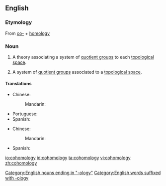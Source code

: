 ==English==
{{wikipedia}}

===Etymology===
From [[co-]] + [[homology]]

===Noun===
{{en-noun|cohomologies}}

# {{label|en|mathematics}} A theory associating a system of [[quotient group]]s to each [[topological space]].
# {{label|en|mathematics}} A system of [[quotient group]]s associated to a [[topological space]].
[[Category:English nouns ending in "-ology"]]
[[Category:English words suffixed with -ology]]

====Translations====
{{trans-top|theory}}
* Chinese:
*: Mandarin: {{t|cmn|上同调|tr=shàngtóngdiào|sc=Hani}}
* Portuguese: {{t|pt|cohomologia|f}}
* Spanish: {{t|es|cohomología|f}}
{{trans-mid}}
{{trans-bottom}}
{{trans-top|system}}
* Chinese:
*: Mandarin: {{t|cmn|上同调|tr=shàngtóngdiào|sc=Hani}}
* Spanish: {{t|es|cohomología|f}}
{{trans-mid}}
{{trans-bottom}}

[[io:cohomology]]
[[id:cohomology]]
[[ta:cohomology]]
[[vi:cohomology]]
[[zh:cohomology]]